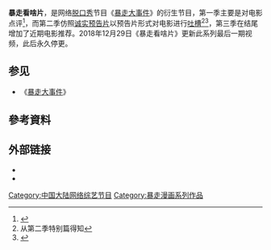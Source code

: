 {{TA
|G1=IT
}}
{{电视节目信息框
| 颜色      = #EEDFDA
| 名称      = 暴走看啥片儿
| 英文名称  = 
| 图片      = 
| 图说      = 
| 别名      = 
| 类型      = 幽默
| 格式      = 
| 原创      = 
| 发展      = 
| 编剧      = 
| 总导演    = 
| 导演      = 
| 助理导演  = 
| 创意总监  = 
| 主持      = 纸巾
| 主演      = 
| 评委      = 
| 配音      = 
| 旁白      = 纸巾 旁白君
| 国家      = 中国大陆
| 语言      = 普通话
| 字幕      = 
| 标语      = 
| 季数      =
| 集数      = 
| 每集列表  = 
| 每集长度  = 3-30分鐘
| 制作年份  = 
| 制片人    = 
| 共同制片人 = 
| 出品人    = 
| 监制      = 
| 执行制作  = 
| 共同执行制作 = 
<!-- | 副制作人  =  -->
| 顾问标签  = 
| 顾问      = 
| 故事标签  = 
| 故事      = 
| 编审      = 
| 剪辑      = 
| 外景      = 
| 摄影      = 
| 机位      = 
| 制作公司  = 
| 电视网    = 
| 图像制式  = 
| 声音制式  = 
| 播出国家  = 
| 开始      = 2014年6月27日
| 结束      = 2018年12月29日
| 播放网站  = 
| 制作网站  = 
}}
'''暴走看啥片'''，是网络[[脱口秀|脱口秀]]节目《[[暴走大事件|暴走大事件]]》的衍生节目，第一季主要是对电影点评<ref>{{Cite web |url=http://ent.huanqiu.com/yuleyaowen/2014-12/5298240.html |title=第十放映室网络复活 《暴走看啥片》爆火 |access-date=2015-08-23 |archive-url=https://web.archive.org/web/20150610171437/http://ent.huanqiu.com/yuleyaowen/2014-12/5298240.html |archive-date=2015-06-10 |dead-url=yes }}</ref>，而第二季仿照[[诚实预告片|诚实预告片]]以预告片形式对电影进行[[吐槽|吐槽]]<ref>从第二季特别篇得知</ref><ref>{{Cite web |url=http://ent.qq.com/a/20141101/028432.htm |title=《火影忍者》即将完结 《暴走看啥片儿》来吐槽 |accessdate=2015-08-23 |archive-date=2016-03-08 |archive-url=https://web.archive.org/web/20160308174827/http://ent.qq.com/a/20141101/028432.htm |dead-url=no }}</ref>，第三季在结尾增加了近期电影推荐。2018年12月29日《暴走看啥片》更新此系列最后一期视频，此后永久停更。

==参见==
*《[[暴走大事件|暴走大事件]]》

== 參考資料 ==
{{Reflist}}

==外部链接==
* {{新浪微博|暴走看啥片儿}}
* {{豆瓣|26416743}}


[[Category:中国大陆网络综艺节目|Category:中国大陆网络综艺节目]]
[[Category:暴走漫画系列作品|Category:暴走漫画系列作品]]